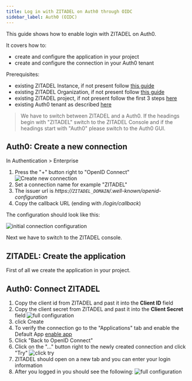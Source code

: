 ```yaml
---
title: Log in with ZITADEL on Auth0 through OIDC
sidebar_label: Auth0 (OIDC)
---
```



This guide shows how to enable login with ZITADEL on Auth0.

It covers how to:

- create and configure the application in your project
- create and configure the connection in your Auth0 tenant

Prerequisites:

- existing ZITADEL Instance, if not present follow [this guide](/guides/start/quickstart)
- existing ZITADEL Organization, if not present follow [this guide](/guides/manage/console/organizations)
- existing ZITADEL project, if not present follow the first 3 steps [here](/guides/manage/console/projects)
- existing Auth0 tenant as described [here](https://auth0.com/docs/get-started/auth0-overview/create-tenants)

> We have to switch between ZITADEL and a Auth0. If the headings begin with "ZITADEL" switch to the ZITADEL Console and if the headings start with "Auth0" please switch to the Auth0 GUI.

## **Auth0**: Create a new connection

In Authentication > Enterprise

1. Press the "+" button right to "OpenID Connect"  
  ![Create new connection](/img/oidc/auth0/auth0-create-app.png)
2. Set a connection name for example "ZITADEL"
3. The issuer url is *https://`ZITADEL_DOMAIN`/.well-known/openid-configuration*
4. Copy the callback URL (ending with */login/callback*)

The configuration should look like this:

![initial connection configuration](/img/oidc/auth0/auth0-init-app.png)

Next we have to switch to the ZITADEL console.

## **ZITADEL**: Create the application

First of all we create the application in your project.

<CreateApp appType="web" authType="code" appName="Auth0" redirectURI="https://<TENANT>.<REGION>.auth0.com/login/callback"/>

## **Auth0**: Connect ZITADEL

1. Copy the client id from ZITADEL and past it into the **Client ID** field
2. Copy the client secret from ZITADEL and past it into the **Client Secret** field
   ![full configuration](/img/oidc/auth0/auth0-full.png)
3. click Create
4. To verify the connection go to the "Applications" tab and enable the Default App
   [enable app](/img/oidc/auth0/auth0-enable-app.png)
5. Click "Back to OpenID Connect"
6. Click on the "..." button right to the newly created connection and click "Try"
   ![click try](/img/oidc/auth0/auth0-try.png)
7. ZITADEL should open on a new tab and you can enter your login information
8. After you logged in you should see the following:
   ![full configuration](/img/oidc/auth0/auth0-works.png)
